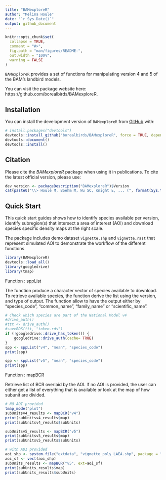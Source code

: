 ```yaml
---
title: "BAMexploreR"
author: "Melina Houle"
date: "`r Sys.Date()`"
output: github_document
---
```


<!-- README.md is generated from README.Rmd. Please edit that file -->

```r
knitr::opts_chunk$set(
  collapse = TRUE,
  comment = "#>",
  fig.path = "man/figures/README-",
  out.width = "100%",
  warning = FALSE
)
```


<!-- badges: start -->
<!-- badges: end -->

`BAMexploreR` provides a set of functions for manipulating version 4 and 5 of the BAM's landbird models.

You can visit the package website here: https://github.com/borealbirds/BAMexploreR.

## Installation

You can install the development version of `BAMexploreR` from [GitHub](https://github.com/) with:

```r
# install.packages("devtools")
devtools::install_github("borealbirds/BAMexploreR", force = TRUE, dependencies = TRUE)
devtools::document()
devtools::install()
```

## Citation

Please cite the _BAMexploreR_ package when using it in publications. To cite the latest official version, please use:


```r
dev_version <- packageDescription("BAMexploreR")$Version
cat(paste0("\\> Houle M, Boehm M, Wu SC, Knight E, ... (", format(Sys.time(), "%Y"),"). BAMexploreR: Evaluating boreal birds density in Canada using R. R package version ", dev_version, ". Available at https://github.com/borealbirds/BAMexploreR\n"))
```

## Quick Start
This quick start guides shows how to identify species available per version, identify subregion(s) that intersect a area of interest (AOI) and download species specific density maps at the right scale.

The package includes demo dataset `vignette.shp` and `vignette.rast` that represent simulated AOI to demonstrate the workflow of the different functions.

```r
library(BAMexploreR)
devtools::load_all()
library(googledrive)
library(tmap)
```


Function : sppList

The function produce a character vector of species available to download. To retrieve available species, the function derive the list using the version, and type of output. The function allow to have the output either by "species_code", "common_name", "family_name" or "scientific_name". 

```r
# Check which species are part of the National Model v4
#drive_auth()
#ttt <- drive_auth()
#saveRDS(ttt, "token.rds")
if (!googledrive::drive_has_token()) {
    googledrive::drive_auth(cache= TRUE)
}
spp <- sppList("v4", "mean", "species_code")
print(spp)

spp <- sppList("v5", "mean", "species_code")
print(spp)
```

Function : mapBCR

Retrieve list of BCR overlaid by the AOI. If no AOI is provided, the user can either get a list of everything that is available or look at the map of how subunit are divided. 

```r
# NO AOI provided
tmap_mode("plot")
subUnitsv4_results <- mapBCR("v4") 
print(subUnitsv4_results$map)
print(subUnitsv4_results$subUnits)

subUnitsv5_results <- mapBCR("v5") 
print(subUnitsv5_results$map)
print(subUnitsv5_results$subUnits)

# with AOI provided
aoi_shp <- system.file("extdata", "vignette_poly_LAEA.shp", package = "BAMexploreR")
aoi_sf <- vect(aoi_shp)
subUnits_results <- mapBCR("v5", ext=aoi_sf) 
print(subUnits_results$map)
print(subUnits_results$subUnits)
```

